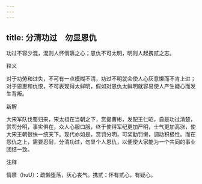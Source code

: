 ```yaml
---
---
---
```

title: 分清功过　勿显恩仇
---



功过不容少混，混则人怀惰隳之心；恩仇不可太明，明则人起携贰之志。

释义

对于功劳和过失，不可有一点模糊不清，功过不明就会使人心灰意懒而不肯上进；对于恩惠和仇恨，不可表现得太鲜明，假如对恩仇太鲜明就容易使人产生疑心而发生背叛。

新解

大宋军队伐蜀归来，宋太祖在当朝之下，赏提曹彬，发配王仁昭，自是功过清楚，赏罚分明，事实俱在，众人心服口服，终于使得军纪更加严明，士气更加高涨，使大宋王朝很快一统天下。现代亦如是，赏罚分明，可奖勤罚懒，调动积极性。而在怨仇之上，需要忍耐，分清功过，勿显个人恩仇，以便使大家能为一个共同的事业团结一致。

注释

惰隳（huU）：疏懒堕落，灰心丧气。携贰：怀有贰心，有疑心。